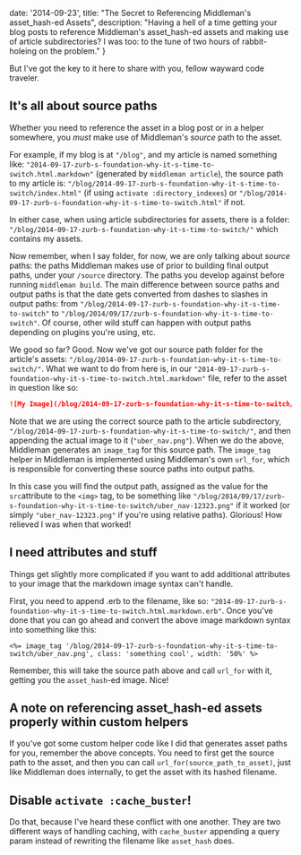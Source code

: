 
  date: '2014-09-23',
  title: "The Secret to Referencing Middleman's asset_hash-ed Assets",
  description:
    "Having a hell of a time getting your blog posts to reference Middleman's asset_hash-ed assets and making use of article subdirectories? I was too: to the tune of two hours of rabbit-holeing on the problem."
}


But I've got the key to it here to share with you, fellow wayward code traveler.

## It's all about source paths

Whether you need to reference the asset in a blog post or in a helper somewhere, you *must* make use of Middleman's *source* path to the asset.

For example, if my blog is at `"/blog"`, and my article is named something like: `"2014-09-17-zurb-s-foundation-why-it-s-time-to-switch.html.markdown"` (generated by `middleman article`), the source path to my article is: `"/blog/2014-09-17-zurb-s-foundation-why-it-s-time-to-switch/index.html"` (if using `activate :directory_indexes`) or `"/blog/2014-09-17-zurb-s-foundation-why-it-s-time-to-switch.html"` if not.

In either case, when using article subdirectories for assets, there is a folder: `"/blog/2014-09-17-zurb-s-foundation-why-it-s-time-to-switch/"` which contains my assets.

Now remember, when I say folder, for now, we are only talking about *source* paths: the paths Middleman makes use of prior to building final output paths, under your `/source` directory. The paths you develop against before running `middleman build`. The main difference between source paths and output paths is that the date gets converted from dashes to slashes in output paths: from `"/blog/2014-09-17-zurb-s-foundation-why-it-s-time-to-switch"` to `"/blog/2014/09/17/zurb-s-foundation-why-it-s-time-to-switch"`. Of course, other wild stuff can happen with output paths depending on plugins you're using, etc.

We good so far? Good. Now we've got our source path folder for the article's assets: `"/blog/2014-09-17-zurb-s-foundation-why-it-s-time-to-switch/"`. What we want to do from here is, in our `"2014-09-17-zurb-s-foundation-why-it-s-time-to-switch.html.markdown"` file, refer to the asset in question like so:

```markdown
![My Image](/blog/2014-09-17-zurb-s-foundation-why-it-s-time-to-switch/uber_nav.png "My Image")
```

Note that we are using the correct source path to the article subdirectory, `"/blog/2014-09-17-zurb-s-foundation-why-it-s-time-to-switch/"`, and then appending the actual image to it (`"uber_nav.png"`). When we do the above, Middleman generates an `image_tag` for this source path. The `image_tag` helper in Middleman is implemented using Middleman's own `url_for`, which is responsible for converting these source paths into output paths.

In this case you will find the output path, assigned as the value for the `src`attribute to the `<img>` tag, to be something like `"/blog/2014/09/17/zurb-s-foundation-why-it-s-time-to-switch/uber_nav-12323.png"` if it worked (or simply `"uber_nav-12323.png"` if you're using relative paths). Glorious! How relieved I was when that worked!

## I need attributes and stuff

Things get slightly more complicated if you want to add additional attributes to your image that the markdown image syntax can't handle.

First, you need to append .erb to the filename, like so: `"2014-09-17-zurb-s-foundation-why-it-s-time-to-switch.html.markdown.erb"`. Once you've done that you can go ahead and convert the above image markdown syntax into something like this:

```erb
<%= image_tag '/blog/2014-09-17-zurb-s-foundation-why-it-s-time-to-switch/uber_nav.png', class: 'something cool', width: '50%' %>
```

Remember, this will take the source path above and call `url_for` with it, getting you the `asset_hash`-ed image. Nice!

## A note on referencing asset_hash-ed assets properly within custom helpers

If you've got some custom helper code like I did that generates asset paths for you, remember the above concepts. You need to first get the source path to the asset, and then you can call `url_for(source_path_to_asset)`, just like Middleman does internally, to get the asset with its hashed filename.

## Disable `activate :cache_buster`!

Do that, because I've heard these conflict with one another. They are two different ways of handling caching, with `cache_buster` appending a query param instead of rewriting the filename like `asset_hash` does.
